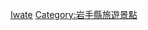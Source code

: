 {{日本行政區劃分類導航|溫泉}}
{{Commons category|Hot springs of Iwate prefecture}}

[[Category:日本各都道府縣溫泉|Iwate]]
[[Category:岩手縣旅遊景點|Category:岩手縣旅遊景點]]